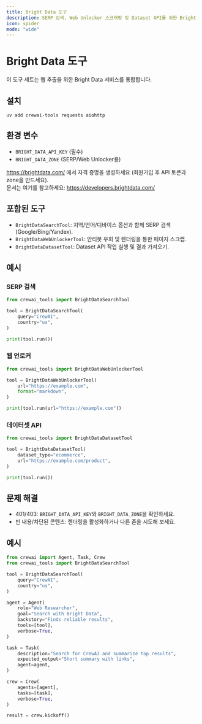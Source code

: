```yaml
---
title: Bright Data 도구
description: SERP 검색, Web Unlocker 스크래핑 및 Dataset API를 위한 Bright Data 통합.
icon: spider
mode: "wide"
---
```


# Bright Data 도구

이 도구 세트는 웹 추출을 위한 Bright Data 서비스를 통합합니다.

## 설치

```shell
uv add crewai-tools requests aiohttp
```

## 환경 변수

- `BRIGHT_DATA_API_KEY` (필수)
- `BRIGHT_DATA_ZONE` (SERP/Web Unlocker용)

https://brightdata.com/ 에서 자격 증명을 생성하세요 (회원가입 후 API 토큰과 zone을 만드세요).  
문서는 여기를 참고하세요: https://developers.brightdata.com/

## 포함된 도구

- `BrightDataSearchTool`: 지역/언어/디바이스 옵션과 함께 SERP 검색(Google/Bing/Yandex).
- `BrightDataWebUnlockerTool`: 안티봇 우회 및 렌더링을 통한 페이지 스크랩.
- `BrightDataDatasetTool`: Dataset API 작업 실행 및 결과 가져오기.

## 예시

### SERP 검색

```python Code
from crewai_tools import BrightDataSearchTool

tool = BrightDataSearchTool(
    query="CrewAI", 
    country="us",
)

print(tool.run())
```

### 웹 언로커

```python Code
from crewai_tools import BrightDataWebUnlockerTool

tool = BrightDataWebUnlockerTool(
    url="https://example.com", 
    format="markdown",
)

print(tool.run(url="https://example.com"))
```

### 데이터셋 API

```python Code
from crewai_tools import BrightDataDatasetTool

tool = BrightDataDatasetTool(
    dataset_type="ecommerce", 
    url="https://example.com/product",
)

print(tool.run())
```

## 문제 해결

- 401/403: `BRIGHT_DATA_API_KEY`와 `BRIGHT_DATA_ZONE`을 확인하세요.
- 빈 내용/차단된 콘텐츠: 렌더링을 활성화하거나 다른 존을 시도해 보세요.

## 예시

```python Code
from crewai import Agent, Task, Crew
from crewai_tools import BrightDataSearchTool

tool = BrightDataSearchTool(
    query="CrewAI", 
    country="us",
)

agent = Agent(
    role="Web Researcher",
    goal="Search with Bright Data",
    backstory="Finds reliable results",
    tools=[tool],
    verbose=True,
)

task = Task(
    description="Search for CrewAI and summarize top results",
    expected_output="Short summary with links",
    agent=agent,
)

crew = Crew(
    agents=[agent], 
    tasks=[task],
    verbose=True,
)

result = crew.kickoff()
```